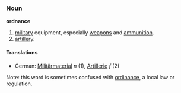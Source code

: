 ===Noun===
'''ordnance'''

# [[military]] equipment, especially [[weapons]] and [[ammunition]].
# [[artillery]].

====Translations====
*German: [[Militärmaterial]] ''n'' (1), [[Artillerie]] ''f'' (2)

Note: this word is sometimes confused with [[ordinance]], a local law or regulation.